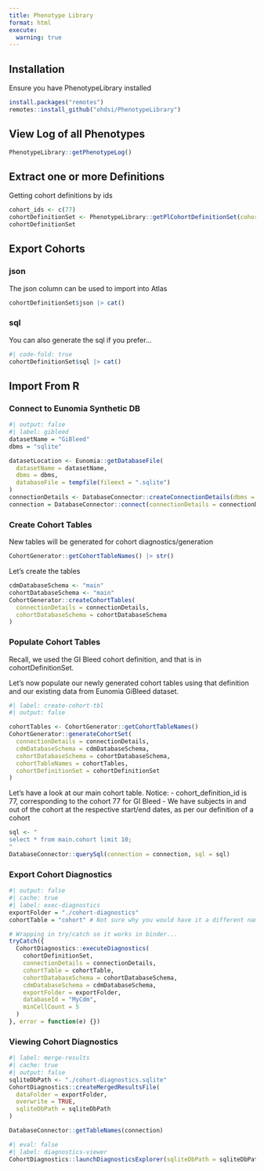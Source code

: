 ---
title: Phenotype Library
format: html
execute:
  warning: true
---

## Installation

Ensure you have PhenotypeLibrary installed

``` r
install.packages("remotes")
remotes::install_github("ohdsi/PhenotypeLibrary")
```

## View Log of all Phenotypes

```{r paged.print=FALSE}
PhenotypeLibrary::getPhenotypeLog()
```

## Extract one or more Definitions

Getting cohort definitions by ids

```{r}
cohort_ids <- c(77)
cohortDefinitionSet <- PhenotypeLibrary::getPlCohortDefinitionSet(cohortIds = cohort_ids)
cohortDefinitionSet
```

## Export Cohorts

### json

The json column can be used to import into Atlas

```{r, output.fold=TRUE}

cohortDefinitionSet$json |> cat()
```

### sql

You can also generate the sql if you prefer...

```{r}
#| code-fold: true
cohortDefinitionSet$sql |> cat()
```

## Import From R

### Connect to Eunomia Synthetic DB

```{r}
#| output: false
#| label: gibleed
datasetName = "GiBleed"
dbms = "sqlite"

datasetLocation <- Eunomia::getDatabaseFile(
  datasetName = datasetName, 
  dbms = dbms, 
  databaseFile = tempfile(fileext = ".sqlite")
)
connectionDetails <- DatabaseConnector::createConnectionDetails(dbms = dbms, server = datasetLocation)
connection = DatabaseConnector::connect(connectionDetails = connectionDetails)
```

### Create Cohort Tables

New tables will be generated for cohort diagnostics/generation

```{r}
CohortGenerator::getCohortTableNames() |> str()
```

Let's create the tables

```{r}
cdmDatabaseSchema <- "main"
cohortDatabaseSchema <- "main"
CohortGenerator::createCohortTables(
  connectionDetails = connectionDetails, 
  cohortDatabaseSchema = cohortDatabaseSchema
)
```

### Populate Cohort Tables

Recall, we used the GI Bleed cohort definition, and that is in cohortDefinitionSet.

Let's now populate our newly generated cohort tables using that definition and our existing data from Eunomia GiBleed dataset.

```{r}
#| label: create-cohort-tbl
#| output: false

cohortTables <- CohortGenerator::getCohortTableNames()
CohortGenerator::generateCohortSet(
  connectionDetails = connectionDetails,
  cdmDatabaseSchema = cdmDatabaseSchema,
  cohortDatabaseSchema = cohortDatabaseSchema,
  cohortTableNames = cohortTables,
  cohortDefinitionSet = cohortDefinitionSet
)
```

Let's have a look at our main cohort table. Notice: - cohort_definition_id is 77, corresponding to the cohort 77 for GI Bleed - We have subjects in and out of the cohort at the respective start/end dates, as per our definition of a cohort

```{r}
sql <- "
select * from main.cohort limit 10;
"
DatabaseConnector::querySql(connection = connection, sql = sql)
```

### Export Cohort Diagnostics

```{r}
#| output: false
#| cache: true
#| label: exec-diagnostics
exportFolder = "./cohort-diagnostics"
cohortTable = "cohort" # Not sure why you would have it a different name?

# Wrapping in try/catch so it works in binder...
tryCatch({
  CohortDiagnostics::executeDiagnostics(
    cohortDefinitionSet,
    connectionDetails = connectionDetails,
    cohortTable = cohortTable,
    cohortDatabaseSchema = cohortDatabaseSchema,
    cdmDatabaseSchema = cdmDatabaseSchema,
    exportFolder = exportFolder,
    databaseId = "MyCdm",
    minCellCount = 5
  )
}, error = function(e) {})
```

### Viewing Cohort Diagnostics

```{r}
#| label: merge-results
#| cache: true
#| output: false
sqliteDbPath <- "./cohort-diagnostics.sqlite"
CohortDiagnostics::createMergedResultsFile(
  dataFolder = exportFolder, 
  overwrite = TRUE,
  sqliteDbPath = sqliteDbPath
)
```

```{r}
DatabaseConnector::getTableNames(connection)
```

```{r}
#| eval: false
#| label: diagnostics-viewer
CohortDiagnostics::launchDiagnosticsExplorer(sqliteDbPath = sqliteDbPath)
```
